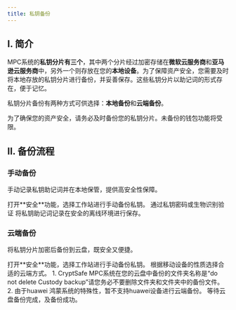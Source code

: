 ```yaml
---
title: 私钥备份
---
```


## I. 简介


MPC系统的**私钥分片有三个**，其中两个分片经过加密存储在**微软云服务商**和**亚马逊云服务商**中，另外一个则存放在您的**本地设备**。为了保障资产安全，您需要及时将本地存放的私钥分片进行备份，并妥善保存。这些私钥分片以助记词的形式存在，便于记忆。

私钥分片备份有两种方式可供选择：**本地备份**和**云端备份**。


<Warning>
为了确保您的资产安全，请务必及时备份您的私钥分片。未备份的钱包功能将受限。
</Warning>


## II. 备份流程

### **手动备份** 

手动记录私钥助记词并在本地保管，提供高安全性保障。

<Steps>
<Step title="打开私钥备份功能">
    打开**安全**功能，选择工作站进行手动备份私钥。
</Step>
<Step title="输入私钥密码">
    通过私钥密码或生物识别验证
</Step>
<Step title="查看助记词并保存">
    将私钥助记词记录在安全的离线环境进行保存。
</Step>
</Steps>



### **云端备份** 

将私钥分片加密后备份到云盘，既安全又便捷。

<Steps>
<Step title="打开私钥备份功能">
    打开**安全**功能，选择工作站进行手动备份私钥。
</Step>
<Step title="选择云盘">
    根据移动设备的性质选择合适的云端方式。
    <Warning>
1. CryptSafe MPC系统在您的云盘中备份的文件夹名称是“do not delete Custody backup”请您务必不要删除文件夹和文件夹中的备份文件。
2. 由于huawei 鸿蒙系统的特殊性，暂不支持huawei设备进行云端备份。
</Warning>
</Step>
<Step title="云盘备份">
    等待云盘备份完成，及备份成功。
</Step>
</Steps>

